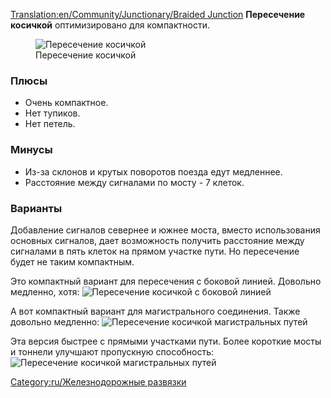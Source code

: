 [[Translation:en/Community/Junctionary/Braided Junction]]
{{ru/Меню развязки}}
'''Пересечение косичкой''' оптимизировано для компактности.

[[File:en/Ttd.braided.compact.4.png|frame|none|Пересечение косичкой]]

===Плюсы===
*Очень компактное.
*Нет тупиков.
*Нет петель.

===Минусы===
*Из-за склонов и крутых поворотов поезда едут медленнее.
*Расстояние между сигналами по мосту - 7 клеток.

===Варианты===
Добавление сигналов севернее и южнее моста, вместо использования основных сигналов, дает возможность получить расстояние между сигналами в пять клеток на прямом участке пути. Но пересечение будет не таким компактным.

Это компактный вариант для пересечения с боковой линией. Довольно медленно, хотя:
[[File:en/Ttd.braided.side.png|frame|none|Пересечение косичкой с боковой линией]]

А вот компактный вариант для магистрального соединения. Также довольно медленно:
[[File:en/Ttd.braided.main.png|frame|none|Пересечение косичкой магистральных путей]]

Эта версия быстрее с прямыми участками пути. Более короткие мосты и тоннели улучшают пропускную способность:
[[File:en/Ttd.braided.main.2.png|frame|none|Пересечение косичкой магистральных путей]]

[[Category:ru/Железнодорожные развязки]]
